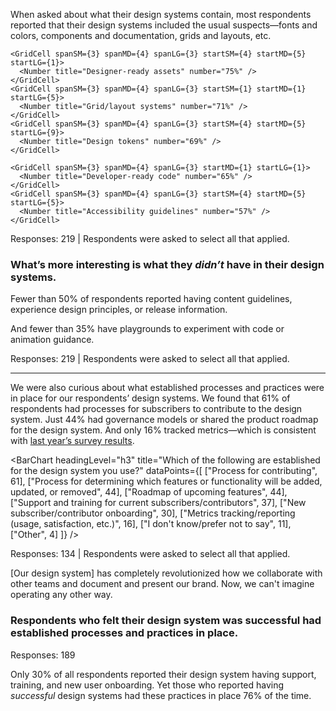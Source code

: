 
<article id="section-2" className="util-margin-btm-20vh" data-observer="section-2">
  <SectionHeader number={2} title="What’s in a Design System">
    <p>When asked about what their design systems contain, most respondents reported that their design systems included the usual suspects—fonts and colors, components and documentation, grids and layouts, etc.</p>
  </SectionHeader>
  
  <Grid gap="lg" gapColMD="1xl" gapColLG="none">
    <GridCell spanSM={3} spanMD={4} spanLG={3}>
      <Number title="Typefaces, colors, and&nbsp;styles" number="98%" />
    </GridCell>
    <GridCell spanSM={3} spanMD={4} spanLG={3} startSM={4} startMD={5} startLG={5}>
      <Number title="Components" number="95%" />
    </GridCell>
    <GridCell spanSM={3} spanMD={4} spanLG={3} startLG={9}>
      <Number title="Component documentation" number="85%" />
    </GridCell>
    
    <GridCell spanSM={3} spanMD={4} spanLG={3} startSM={4} startMD={5} startLG={1}>
      <Number title="Designer-ready assets" number="75%" />
    </GridCell>
    <GridCell spanSM={3} spanMD={4} spanLG={3} startSM={1} startMD={1} startLG={5}>
      <Number title="Grid/layout systems" number="71%" />
    </GridCell>
    <GridCell spanSM={3} spanMD={4} spanLG={3} startSM={4} startMD={5} startLG={9}>
      <Number title="Design tokens" number="69%" />
    </GridCell>
    
    <GridCell spanSM={3} spanMD={4} spanLG={3} startMD={1} startLG={1}>
      <Number title="Developer-ready code" number="65%" />
    </GridCell>
    <GridCell spanSM={3} spanMD={4} spanLG={3} startSM={4} startMD={5} startLG={5}>
      <Number title="Accessibility guidelines" number="57%" />
    </GridCell>
  </Grid>
  
  <p className="cmp-type-caption util-margin-top-lg">Responses: 219 | Respondents were asked to select all that applied.</p>
  
  <Grid className="util-margin-top-1xl">
    <GridCell spanMD={7} spanLG={9}>
      <h3>What’s more interesting is what they <em>didn’t</em> have in their design systems.</h3>
    </GridCell>
  </Grid>
  <Grid className="util-margin-top-1xl" gap="lg" gapRowMD="2xl" gapColLG="none">
    <GridCell spanSM={3} spanMD={2} spanLG={3}>
      <p>Fewer than 50% of respondents reported having content guidelines, experience design principles, or release information.</p>
    </GridCell>
    <GridCell span={4} start={2} spanSM={2} startSM={1} spanMD={2} startMD={3} startLG={5}>
      <Gauge title="Content guidelines" number={45} />
    </GridCell>
    <GridCell span={4} start={2} spanSM={2} startSM={3} spanMD={2} startMD={5} startLG={8}>
      <Gauge title="Experience design principles" number={42} />
    </GridCell>
    <GridCell span={4} start={2} spanSM={2} startSM={5} spanMD={2} startMD={7} startLG={11}>
      <Gauge title="Release information" number={41} />
    </GridCell>
    <GridCell spanSM={3} spanMD={2} spanLG={3}>
      <p>And fewer than 35% have playgrounds to experiment with code or animation guidance.</p>
    </GridCell>
    <GridCell span={4} start={2} spanSM={2} startSM={1} spanMD={2} startMD={3} startLG={5}>
      <Gauge title="Playground to experiment with&nbsp;code" number={34} />
    </GridCell>
    <GridCell span={4} start={2} spanSM={2} startSM={3} startMD={5} spanMD={2} startLG={8}>
      <Gauge title="Animation guidelines" number={19} />
    </GridCell>
  </Grid>
  
  <p className="cmp-type-caption util-margin-top-1xl">Responses: 219 | Respondents were asked to select all that applied.</p>
  
  <RelatedReading>
    <RelatedArticle title="The Anatomy of a Design System" description="A design system should have certain fundamental pieces in order to be successful. But what are those pieces?" image="/images/2022/anatomy-of-design-system.svg" href="https://sparkbox.com/foundry/design_system_makeup_design_system_layers_parts_of_a_design_system" />
  </RelatedReading>

  <hr />

  <Grid className="util-margin-top-1xl util-margin-btm-10vh">
    <GridCell spanMD={7} spanLG={9}>
      <p className="cmp-type-heading-4 util-margin-all-none">We were also curious about what established processes and practices were in place for our respondents’ design systems. We found that 61% of respondents had processes for subscribers to contribute to the design system. Just 44% had governance models or shared the product roadmap for the design system. And only 16% tracked metrics&mdash;which is consistent with <a href="/2021">last year’s survey results</a>.</p>
    </GridCell>
  </Grid>

  <BarChart
    headingLevel="h3"
    title="Which of the following are established for the design system you use?"
    dataPoints={[
      ["Process for contributing", 61],
      ["Process for determining which features or functionality will be added, updated, or removed", 44],
      ["Roadmap of upcoming features", 44],
      ["Support and training for current subscribers/contributors", 37],
      ["New subscriber/contributor onboarding", 30],
      ["Metrics tracking/reporting (usage, satisfaction, etc.)", 16],
      ["I don't know/prefer not to say", 11],
      ["Other", 4]
    ]}
   />
  <p className="cmp-type-caption util-margin-top-1xl">Responses: 134 | Respondents were asked to select all that applied.</p>

  <Quote source="Design System Maintainer">[Our design system] has completely revolutionized how we collaborate with other teams and document and present our brand. Now, we can't imagine operating any other way.</Quote>

  <Grid gap="lg" gapColMD="1xl" gapColLG="none">
    <GridCell spanMD={7} spanLG={9}>
      <h3 className="cmp-type-heading-2 util-margin-top-none util-margin-btm-lg">Respondents who felt their design system was successful had established processes and practices in place.</h3>
    </GridCell>
    <GridCell span={4} start={2} spanSM={3} startSM={1} startMD={2} startLG={1} spanLG={2}>
      <Gauge title="Onboarding new subscribers and/or contributors" number={84} />
    </GridCell>
    <GridCell span={4} start={2} spanSM={3} startSM={4} startMD={5} startLG={4} spanLG={2}>
      <Gauge title="Determining what to add, update, or remove" number={78} />
    </GridCell>
    <GridCell span={4} start={2} spanSM={3} startSM={1} startMD={2} startLG={7} spanLG={2}>
      <Gauge title="Contributing" number={76} />
    </GridCell>
    <GridCell span={4} start={2} spanSM={3} startSM={4} startMD={5} startLG={10} spanLG={2}>
      <Gauge title="Training and support" number={76} />
    </GridCell>
  </Grid>
  
  <p className="cmp-type-caption util-margin-top-1xl">Responses: 189</p>
  
  <KeyFinding>Only 30% of all respondents reported their design system having support, training, and new user onboarding. Yet those who reported having <em>successful</em> design systems had these practices in place 76% of the time.</KeyFinding>
</article>
